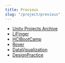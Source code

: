 ```yaml
---
title: Previous
slug: "/project/previous"
---
```


- [Unity Projects Archive](/test)
- [LiFinger](/project/previous-project/lifinger)
- [HCIBootCamp](/test)
- [Rover](/test)
- [DataVisualization](/test)
- [DesignPractice](/test)
